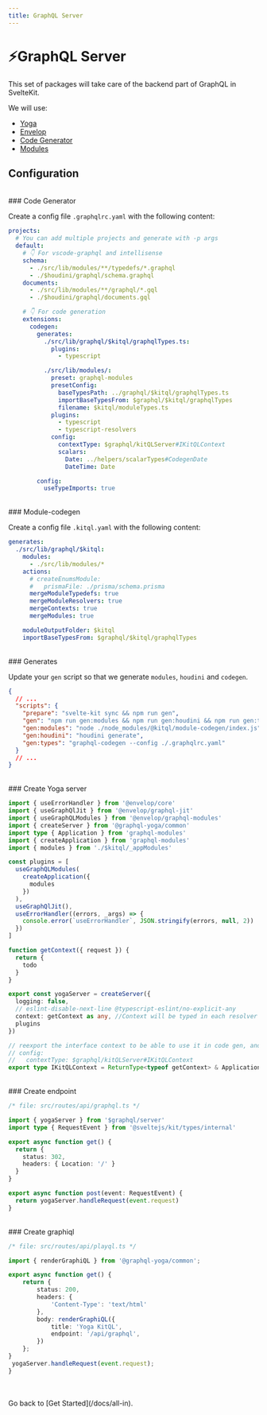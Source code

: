 ```yaml
---
title: GraphQL Server
---
```


# ⚡GraphQL Server

This set of packages will take care of the backend part of GraphQL in SvelteKit.

We will use:

- [Yoga](https://www.graphql-yoga.com/)
- [Envelop](https://www.envelop.dev/)
- [Code Generator](https://www.graphql-code-generator.com/)
- [Modules](https://www.graphql-modules.com/)

## Configuration

<br />
### Code Generator

Create a config file `.graphqlrc.yaml` with the following content:

```yaml
projects:
  # You can add multiple projects and generate with -p args
  default:
    # 👇 For vscode-graphql and intellisense
    schema:
      - ./src/lib/modules/**/typedefs/*.graphql
      - ./$houdini/graphql/schema.graphql
    documents:
      - ./src/lib/modules/**/graphql/*.gql
      - ./$houdini/graphql/documents.gql

    # 👇 For code generation
    extensions:
      codegen:
        generates:
          ./src/lib/graphql/$kitql/graphqlTypes.ts:
            plugins:
              - typescript

          ./src/lib/modules/:
            preset: graphql-modules
            presetConfig:
              baseTypesPath: ../graphql/$kitql/graphqlTypes.ts
              importBaseTypesFrom: $graphql/$kitql/graphqlTypes
              filename: $kitql/moduleTypes.ts
            plugins:
              - typescript
              - typescript-resolvers
            config:
              contextType: $graphql/kitQLServer#IKitQLContext
              scalars:
                Date: ../helpers/scalarTypes#CodegenDate
                DateTime: Date

        config:
          useTypeImports: true
```

<br />
### Module-codegen

Create a config file `.kitql.yaml` with the following content:

```yaml
generates:
  ./src/lib/graphql/$kitql:
    modules:
      - ./src/lib/modules/*
    actions:
      # createEnumsModule:
      #   prismaFile: ./prisma/schema.prisma
      mergeModuleTypedefs: true
      mergeModuleResolvers: true
      mergeContexts: true
      mergeModules: true

    moduleOutputFolder: $kitql
    importBaseTypesFrom: $graphql/$kitql/graphqlTypes
```

<br />
### Generates

Update your `gen` script so that we generate `modules`, `houdini` and `codegen`.

```json
{
  // ...
  "scripts": {
    "prepare": "svelte-kit sync && npm run gen",
    "gen": "npm run gen:modules && npm run gen:houdini && npm run gen:types",
    "gen:modules": "node ./node_modules/@kitql/module-codegen/index.js",
    "gen:houdini": "houdini generate",
    "gen:types": "graphql-codegen --config ./.graphqlrc.yaml"
  }
  // ...
}
```

<br />
### Create Yoga server

```ts
import { useErrorHandler } from '@envelop/core'
import { useGraphQlJit } from '@envelop/graphql-jit'
import { useGraphQLModules } from '@envelop/graphql-modules'
import { createServer } from '@graphql-yoga/common'
import type { Application } from 'graphql-modules'
import { createApplication } from 'graphql-modules'
import { modules } from './$kitql/_appModules'

const plugins = [
  useGraphQLModules(
    createApplication({
      modules
    })
  ),
  useGraphQlJit(),
  useErrorHandler((errors, _args) => {
    console.error(`useErrorHandler`, JSON.stringify(errors, null, 2))
  })
]

function getContext({ request }) {
  return {
    todo
  }
}

export const yogaServer = createServer({
  logging: false,
  // eslint-disable-next-line @typescript-eslint/no-explicit-any
  context: getContext as any, //Context will be typed in each resolver with IYogaContext (under)
  plugins
})

// reexport the interface context to be able to use it in code gen, and have resolvers fully typed!
// config:
//   contextType: $graphql/kitQLServer#IKitQLContext
export type IKitQLContext = ReturnType<typeof getContext> & Application
```

<br />
### Create endpoint

```ts
/* file: src/routes/api/graphql.ts */

import { yogaServer } from '$graphql/server'
import type { RequestEvent } from '@sveltejs/kit/types/internal'

export async function get() {
  return {
    status: 302,
    headers: { Location: '/' }
  }
}

export async function post(event: RequestEvent) {
  return yogaServer.handleRequest(event.request)
}
```

<br />
### Create graphiql

```ts
/* file: src/routes/api/playql.ts */

import { renderGraphiQL } from '@graphql-yoga/common';

export async function get() {
	return {
		status: 200,
		headers: {
			'Content-Type': 'text/html'
		},
		body: renderGraphiQL({
			title: 'Yoga KitQL',
			endpoint: '/api/graphql',
		})
	};
}
 yogaServer.handleRequest(event.request);
}
```

<br />
<br />
Go back to [Get Started](/docs/all-in).

